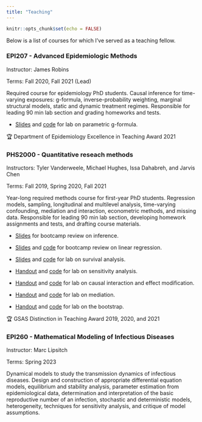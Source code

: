```yaml
---
title: "Teaching"
---
```


```r
knitr::opts_chunk$set(echo = FALSE)
```

Below is a list of courses for which I've served as a teaching fellow. 

### EPI207 - Advanced Epidemiologic Methods 

Instructor: James Robins

Terms: Fall 2020, Fall 2021 (Lead)

Required course for epidemiology PhD students. Causal inference for time-varying exposures: g-formula, inverse-probability weighting, marginal structural models, static and dynamic treatment regimes. Responsible for leading 90 min lab section and grading homeworks and tests.

- [Slides](files/teaching/lab3_parametric_g_formula.pdf) and [code](files/teaching/lab3_parametric_g_formula_solutions.R) for lab on parametric g-formula.

🏆 Department of Epidemiology Excellence in Teaching Award 2021

### PHS2000 - Quantitative reseach methods 

Instructors: Tyler Vanderweele, Michael Hughes, Issa Dahabreh, and Jarvis Chen

Terms: Fall 2019, Spring 2020, Fall 2021

Year-long required methods course for first-year PhD students. Regression models, sampling, longitudinal and multilevel analysis, time-varying confounding, mediation and interaction, econometric methods, and missing data. Responsible for leading 90 min lab section, developing homework assignments and tests, and drafting course materials.

- [Slides](files/teaching/inference-slides.html) for bootcamp review on inference.

- [Slides](files/teaching/phs_2019_bootcamp_regression.pdf) and [code](files/teaching/regression-summer-camp-2019.zip) for bootcamp review on linear regression.

- [Slides](files/teaching/Lab10_survival.html) and [code](files/teaching/Lab10_survival.R) for lab on survival analysis.

- [Handout](files/teaching/lab2_sensitivity_analysis_solutions.pdf) and [code](files/teaching/lab2_sensitivity_analysis_code.R) for lab on sensitivity analysis.

- [Handout](files/teaching/lab3_interaction_solutions.pdf) and [code](files/teaching/lab3_interaction_code.zip) for lab on causal interaction and effect modification.

- [Handout](files/teaching/lab4_mediation_solutions.pdf) and [code](files/teaching/lab4_mediation_code.zip) for lab on mediation.

- [Handout](files/teaching/lab6_bootstrap.pdf) and [code](files/teaching/lab6_bootstrap_code.zip) for lab on the bootstrap.

🏆 GSAS Distinction in Teaching Award 2019, 2020, and 2021

### EPI260 - Mathematical Modeling of Infectious Diseases

Instructor: Marc Lipsitch

Terms: Spring 2023

Dynamical models to study the transmission dynamics of infectious diseases. Design and construction of appropriate differential equation models, equilibrium and stability analysis, parameter estimation from epidemiological data, determination and interpretation of the basic reproductive number of an infection, stochastic and deterministic models, heterogeneity, techniques for sensitivity analysis, and critique of model assumptions.

